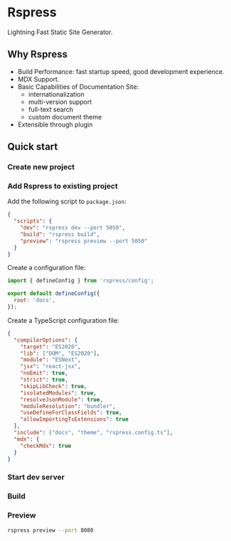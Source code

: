 
# Rspress

Lightning Fast Static Site Generator.

## Why Rspress

- Build Performance: fast startup speed, good development experience.
- MDX Support.
- Basic Capabilities of Documentation Site: 
  - internationalization
  - multi-version support
  - full-text search
  - custom document theme
- Extensible through plugin


## Quick start

### Create new project

<PackageManagerTabs command="create rspress@latest" />


### Add Rspress to existing project

<PackageManagerTabs command="install rspress -D" />

Add the following script to `package.json`:

```json title="package.json"
{
  "scripts": {
    "dev": "rspress dev --port 5050",
    "build": "rspress build",
    "preview": "rspress preview --port 5050"
  }
}
```

Create a configuration file:

```js title="rspress.config.ts"
import { defineConfig } from 'rspress/config';

export default defineConfig({
  root: 'docs',
});
```

Create a TypeScript configuration file:

```json title="tsconfig.json"
{
  "compilerOptions": {
    "target": "ES2020",
    "lib": ["DOM", "ES2020"],
    "module": "ESNext",
    "jsx": "react-jsx",
    "noEmit": true,
    "strict": true,
    "skipLibCheck": true,
    "isolatedModules": true,
    "resolveJsonModule": true,
    "moduleResolution": "bundler",
    "useDefineForClassFields": true,
    "allowImportingTsExtensions": true
  },
  "include": ["docs", "theme", "rspress.config.ts"],
  "mdx": {
    "checkMdx": true
  }
}
```

### Start dev server

<PackageManagerTabs command="run dev" />


### Build

<PackageManagerTabs command="run build" />

### Preview

```sh
rspress preview --port 8080
```

